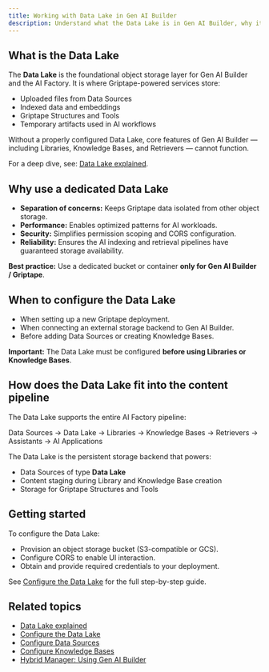 ```yaml
---
title: Working with Data Lake in Gen AI Builder
description: Understand what the Data Lake is in Gen AI Builder, why it matters, and how it fits into the AI Factory content pipeline.
---
```


## What is the Data Lake

The **Data Lake** is the foundational object storage layer for Gen AI Builder and the AI Factory.
It is where Griptape-powered services store:

-   Uploaded files from Data Sources
-   Indexed data and embeddings
-   Griptape Structures and Tools
-   Temporary artifacts used in AI workflows

Without a properly configured Data Lake, core features of Gen AI Builder — including Libraries, Knowledge Bases, and Retrievers — cannot function.

For a deep dive, see: [Data Lake explained](/edb-postgres-ai/ai-factory/learn/explained/data-lake-explained).

## Why use a dedicated Data Lake

-   **Separation of concerns:** Keeps Griptape data isolated from other object storage.
-   **Performance:** Enables optimized patterns for AI workloads.
-   **Security:** Simplifies permission scoping and CORS configuration.
-   **Reliability:** Ensures the AI indexing and retrieval pipelines have guaranteed storage availability.

**Best practice:**
Use a dedicated bucket or container **only for Gen AI Builder / Griptape**.

## When to configure the Data Lake

-   When setting up a new Griptape deployment.
-   When connecting an external storage backend to Gen AI Builder.
-   Before adding Data Sources or creating Knowledge Bases.

**Important:**
The Data Lake must be configured **before using Libraries or Knowledge Bases**.

## How does the Data Lake fit into the content pipeline

The Data Lake supports the entire AI Factory pipeline:

Data Sources → Data Lake → Libraries → Knowledge Bases → Retrievers → Assistants → AI Applications

The Data Lake is the persistent storage backend that powers:

-   Data Sources of type **Data Lake**
-   Content staging during Library and Knowledge Base creation
-   Storage for Griptape Structures and Tools

## Getting started

To configure the Data Lake:

-   Provision an object storage bucket (S3-compatible or GCS).
-   Configure CORS to enable UI interaction.
-   Obtain and provide required credentials to your deployment.

See [Configure the Data Lake](/edb-postgres-ai/ai-factory/learn/how-to/gen-ai/configure-datalake) for the full step-by-step guide.

## Related topics

-   [Data Lake explained](/edb-postgres-ai/ai-factory/learn/explained/data-lake-explained)
-   [Configure the Data Lake](/edb-postgres-ai/ai-factory/learn/how-to/gen-ai/configure-datalake)
-   [Configure Data Sources](../data-sources)
-   [Configure Knowledge Bases](/edb-postgres-ai/ai-factory/learn/explained/knowledge-bases-explained/)
-   [Hybrid Manager: Using Gen AI Builder](/edb-postgres-ai/hybrid-manager/ai-factory/gen-ai/builder)
